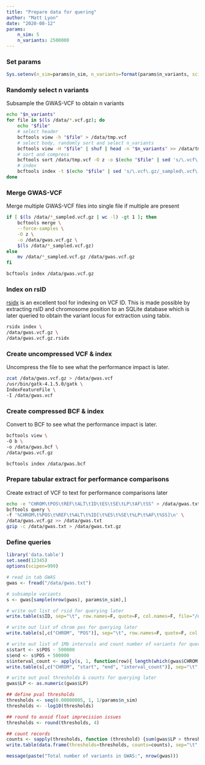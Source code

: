```yaml
---
title: "Prepare data for quering"
author: "Matt Lyon"
date: "2020-08-12"
params:
    n_sim: 5
    n_variants: 2500000
---
```


### Set params

```r
Sys.setenv(n_sim=params$n_sim, n_variants=format(params$n_variants, scientific = FALSE))
```

### Randomly select n variants

Subsample the GWAS-VCF to obtain n variants

```bash
echo "$n_variants"
for file in $(ls /data/*.vcf.gz); do
    echo "$file"
    # select header
    bcftools view -h "$file" > /data/tmp.vcf
    # select body, randomly sort and select n_variants
    bcftools view -H "$file" | shuf | head -n "$n_variants" >> /data/tmp.vcf
    # sort and compress
    bcftools sort /data/tmp.vcf -O z -o $(echo "$file" | sed 's/\.vcf\.gz/_sampled\.vcf\.gz/g')
    # index
    bcftools index -t $(echo "$file" | sed 's/\.vcf\.gz/_sampled\.vcf\.gz/g')
done
```

### Merge GWAS-VCF

Merge multiple GWAS-VCF files into single file if multiple are present

```bash
if [ $(ls /data/*_sampled.vcf.gz | wc -l) -gt 1 ]; then
    bcftools merge \
    --force-samples \
    -O z \
    -o /data/gwas.vcf.gz \
    $(ls /data/*_sampled.vcf.gz)
else
    mv /data/*_sampled.vcf.gz /data/gwas.vcf.gz
fi

bcftools index /data/gwas.vcf.gz
```

### Index on rsID

[rsidx](https://github.com/bioforensics/rsidx) is an excellent tool for indexing on VCF ID. This is made possible by extracting rsID and chromosome position to an SQLite database which is later queried to obtain the variant locus for extraction using tabix.

```bash
rsidx index \
/data/gwas.vcf.gz \
/data/gwas.vcf.gz.rsidx
```

### Create uncompressed VCF & index

Uncompress the file to see what the performance impact is later.

```bash
zcat /data/gwas.vcf.gz > /data/gwas.vcf
/usr/bin/gatk-4.1.5.0/gatk \
IndexFeatureFile \
-I /data/gwas.vcf
```

### Create compressed BCF & index

Convert to BCF to see what the performance impact is later.

```bash
bcftools view \
-O b \
-o /data/gwas.bcf \
/data/gwas.vcf.gz

bcftools index /data/gwas.bcf
```

### Prepare tabular extract for performance comparisons

Create extract of VCF to text for performance comparisons later

```bash
echo -e "CHROM\tPOS\tREF\tALT\tID\tES\tSE\tLP\tAF\tSS" > /data/gwas.txt
bcftools query \
-f '%CHROM\t%POS\t%REF\t%ALT\t%ID[\t%ES\t%SE\t%LP\t%AF\t%SS]\n' \
/data/gwas.vcf.gz >> /data/gwas.txt
gzip -c /data/gwas.txt > /data/gwas.txt.gz
```

### Define queries

```r
library('data.table')
set.seed(12345)
options(scipen=999)

# read in tab GWAS
gwas <- fread("/data/gwas.txt")

# subsample variants
s <- gwas[sample(nrow(gwas), params$n_sim),]

# write out list of rsid for querying later
write.table(s$ID, sep="\t", row.names=F, quote=F, col.names=F, file="/data/rsid.txt")

# write out list of chrom pos for querying later
write.table(s[,c("CHROM", "POS")], sep="\t", row.names=F, quote=F, col.names=F, file="/data/chrpos.txt")

# write out list of 1Mb intervals and count number of variants for querying later
s$start <- s$POS - 500000
s$end <- s$POS + 500000
s$interval_count <- apply(s, 1, function(row){ length(which(gwas$CHROM == row[['CHROM']] & gwas$POS > as.numeric(row[['start']]) & gwas$POS < as.numeric(row[['end']]))) })
write.table(s[,c("CHROM", "start", "end", "interval_count")], sep="\t", row.names=F, quote=F, col.names=F, file="/data/intervals.txt")

# write out pval thresholds & counts for querying later
gwas$LP <- as.numeric(gwas$LP)

## define pval thresholds
thresholds <- seq(0.00000005, 1, 1/params$n_sim)
thresholds <- -log10(thresholds)

## round to avoid float imprecision issues
thresholds <- round(thresholds, 4)

## count records
counts <- sapply(thresholds, function (threshold) {sum(gwas$LP > threshold, na.rm = T)})
write.table(data.frame(thresholds=thresholds, counts=counts), sep="\t", row.names=F, quote=F, col.names=F, file="/data/pval.txt")

message(paste("Total number of variants in GWAS:", nrow(gwas)))
```
